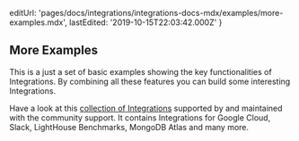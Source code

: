 
  editUrl:
    'pages/docs/integrations/integrations-docs-mdx/examples/more-examples.mdx',
  lastEdited: '2019-10-15T22:03:42.000Z'
}

## More Examples

This is a just a set of basic examples showing the key functionalities of <ProductNameSimple /> Integrations. By combining all these features you can build some interesting Integrations.

Have a look at this [collection of <ProductNameSimple /> Integrations](https://github.com/zeit/integrations) supported by <ProductNameSimple /> and maintained with the community support. It contains Integrations for Google Cloud, Slack, LightHouse Benchmarks, MongoDB Atlas and many more.

